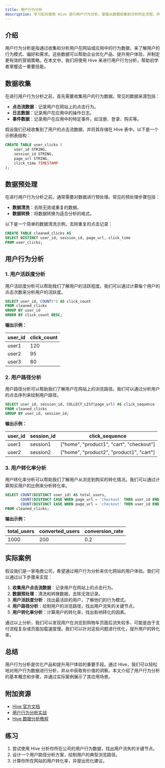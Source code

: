 ```yaml
---
title: 用户行为分析
description: 学习如何使用 Hive 进行用户行为分析，掌握从数据收集到分析的全流程，并通过实际案例理解其应用场景。
---
```


## 介绍

用户行为分析是指通过收集和分析用户在网站或应用中的行为数据，来了解用户的行为模式、偏好和需求。这些数据可以帮助企业优化产品、提升用户体验，并制定更有效的营销策略。在本文中，我们将使用 Hive 来进行用户行为分析，帮助初学者掌握这一重要技能。

## 数据收集

在进行用户行为分析之前，首先需要收集用户的行为数据。常见的数据来源包括：

- **点击流数据**：记录用户在网站上的点击行为。
- **日志数据**：记录用户在应用中的操作日志。
- **事件数据**：记录用户在应用中的特定事件，如注册、登录、购买等。

假设我们已经收集到了用户的点击流数据，并将其存储在 Hive 表中。以下是一个示例表结构：

```sql
CREATE TABLE user_clicks (
    user_id STRING,
    session_id STRING,
    page_url STRING,
    click_time TIMESTAMP
);
```

## 数据预处理

在进行用户行为分析之前，通常需要对数据进行预处理。常见的预处理步骤包括：

- **数据清洗**：去除无效或重复的数据。
- **数据转换**：将数据转换为适合分析的格式。

以下是一个简单的数据清洗示例，去除重复的点击记录：

```sql
CREATE TABLE cleaned_clicks AS
SELECT DISTINCT user_id, session_id, page_url, click_time
FROM user_clicks;
```

## 用户行为分析

### 1. 用户活跃度分析

用户活跃度分析可以帮助我们了解用户的活跃程度。我们可以通过计算每个用户的点击次数来分析用户的活跃度。

```sql
SELECT user_id, COUNT(*) AS click_count
FROM cleaned_clicks
GROUP BY user_id
ORDER BY click_count DESC;
```

**输出示例：**

| user_id | click_count |
|---------|-------------|
| user1   | 120         |
| user2   | 95          |
| user3   | 80          |

### 2. 用户路径分析

用户路径分析可以帮助我们了解用户在网站上的浏览路径。我们可以通过分析用户的点击序列来绘制用户路径。

```sql
SELECT user_id, session_id, COLLECT_LIST(page_url) AS click_sequence
FROM cleaned_clicks
GROUP BY user_id, session_id;
```

**输出示例：**

| user_id | session_id | click_sequence                                      |
|---------|------------|-----------------------------------------------------|
| user1   | session1   | ["home", "product1", "cart", "checkout"]           |
| user2   | session2   | ["home", "product2", "product1", "cart"]           |

### 3. 用户转化率分析

用户转化率分析可以帮助我们了解用户从浏览到购买的转化情况。我们可以通过计算购买用户的比例来分析转化率。

```sql
SELECT COUNT(DISTINCT user_id) AS total_users,
       COUNT(DISTINCT CASE WHEN page_url = 'checkout' THEN user_id END) AS converted_users,
       COUNT(DISTINCT CASE WHEN page_url = 'checkout' THEN user_id END) / COUNT(DISTINCT user_id) AS conversion_rate
FROM cleaned_clicks;
```

**输出示例：**

| total_users | converted_users | conversion_rate |
|-------------|-----------------|-----------------|
| 1000        | 200             | 0.2             |

## 实际案例

假设我们是一家电商公司，希望通过用户行为分析来优化网站的用户体验。我们可以通过以下步骤来实现：

1. **收集用户点击流数据**：记录用户在网站上的点击行为。
2. **数据预处理**：清洗和转换数据，去除无效记录。
3. **用户活跃度分析**：找出最活跃的用户，了解他们的行为模式。
4. **用户路径分析**：绘制用户的浏览路径，找出用户流失的关键节点。
5. **用户转化率分析**：计算用户的转化率，找出影响转化的因素。

通过以上分析，我们可以发现用户在浏览到购物车页面后流失较多，可能是由于支付流程复杂或页面加载速度慢。我们可以针对这些问题进行优化，提升用户的转化率。

## 总结

用户行为分析是优化产品和提升用户体验的重要手段。通过 Hive，我们可以轻松地对用户行为数据进行分析，并从中获取有价值的洞察。本文介绍了用户行为分析的基本概念和步骤，并通过实际案例展示了其应用场景。

## 附加资源

- [Hive 官方文档](https://hive.apache.org/)
- [用户行为分析实战](https://example.com/user-behavior-analysis)
- [Hive 数据分析教程](https://example.com/hive-tutorial)

## 练习

1. 尝试使用 Hive 分析你所在公司的用户行为数据，找出用户流失的关键节点。
2. 设计一个用户路径分析方案，绘制用户的典型浏览路径。
3. 计算你所在网站的用户转化率，并提出优化建议。
